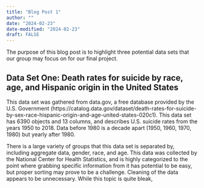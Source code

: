 ```yaml
---
title: "Blog Post 1"
author: ""
date: "2024-02-23"
date-modified: "2024-02-23"
draft: FALSE
---
```


The purpose of this blog post is to highlight three potential data sets that our group may focus on for our final project.

## Data Set One: Death rates for suicide by race, age, and Hispanic origin in the United States

  This data set was gathered from data.gov, a free database provided by the U.S. Government (https://catalog.data.gov/dataset/death-rates-for-suicide-by-sex-race-hispanic-origin-and-age-united-states-020c1). This data set has 6390 objects and 13 columns, and describes U.S. suicide rates from the years 1950 to 2018. Data before 1980 is a decade apart (1950, 1960, 1970, 1980) but yearly after 1980.
  
  There is a large variety of groups that this data set is separated by, including aggregate data, gender, race, and age. This data was collected by the National Center for Health Statistics, and is highly categorized to the point where grabbing specific information from it has potential to be easy, but proper sorting may prove to be a challenge. Cleaning of the data appears to be unnecessary. While this topic is quite bleak, 